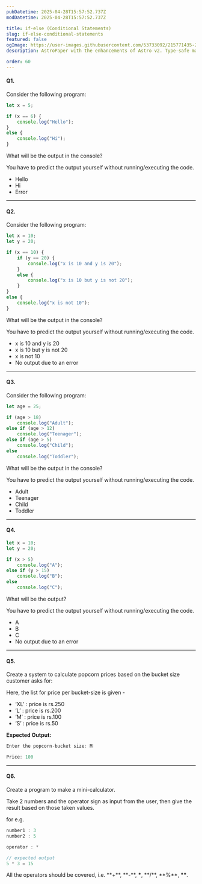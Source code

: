 ```yaml
---
pubDatetime: 2025-04-28T15:57:52.737Z
modDatetime: 2025-04-28T15:57:52.737Z

title: if-else (Conditional Statements)
slug: if-else-conditional-statements
featured: false
ogImage: https://user-images.githubusercontent.com/53733092/215771435-25408246-2309-4f8b-a781-1f3d93bdf0ec.png
description: AstroPaper with the enhancements of Astro v2. Type-safe markdown contents, bug fixes and better dev experience etc.

order: 60
---
```



#### Q1.

Consider the following program:

```jsx
let x = 5;

if (x == 6) {
    console.log("Hello");
} 
else {
    console.log("Hi");
}
```

What will be the output in the console?

<Admonition variant="caution" title="caution">
    You have to predict the output yourself without running/executing the code.
</Admonition>

<ul class="list-[lower-alpha] bold-li">
    <li>Hello</li>
    <li>Hi</li>
    <li>Error</li>
</ul>

---

#### Q2.

Consider the following program:

```jsx
let x = 10; 
let y = 20;

if (x == 10) {     
    if (y == 20) {   
        console.log("x is 10 and y is 20");     
    }
    else {   
        console.log("x is 10 but y is not 20");     
    } 
}  
else {  
    console.log("x is not 10"); 
}
```

What will be the output in the console?

<Admonition variant="caution" title="caution">
    You have to predict the output yourself without running/executing the code.
</Admonition>

<ul class="list-[lower-alpha] bold-li">
    <li>x is 10 and y is 20</li>
    <li>x is 10 but y is not 20</li>
    <li>x is not 10</li>
    <li>No output due to an error</li>
</ul>

---

#### Q3.

Consider the following program:

```jsx
let age = 25;

if (age > 18)
    console.log("Adult");
else if (age > 12)
    console.log("Teenager");
else if (age > 5)
    console.log("Child");
else
    console.log("Toddler");
```

What will be the output in the console?

<Admonition variant="caution" title="caution">
    You have to predict the output yourself without running/executing the code.
</Admonition>

<ul class="list-[lower-alpha] bold-li">
    <li>Adult</li>
    <li>Teenager</li>
    <li>Child</li>
    <li>Toddler</li>
</ul>

---

#### Q4.

```jsx
let x = 10;
let y = 20;

if (x > 5)
    console.log("A");
else if (y > 15)
    console.log("B");
else
    console.log("C");
```

What will be the output?

<Admonition variant="caution" title="caution">
    You have to predict the output yourself without running/executing the code.
</Admonition>

<ul class="list-[lower-alpha] bold-li">
    <li>A</li>
    <li>B</li>
    <li>C</li>
    <li>No output due to an error</li>
</ul>

---

#### Q5.

Create a system to calculate popcorn prices based on the bucket size customer asks for:

Here, the list for price per bucket-size is given - 
- ‘XL’ : price is rs.250
- ‘L’ : price is rs.200
- ‘M’ : price is rs.100
- ‘S’ : price is rs.50

**Expected Output:**

```cpp
Enter the popcorn-bucket size: M

Price: 100
```

---

#### Q6.

Create a program to make a mini-calculator.

Take 2 numbers and the operator sign as input from the user, then give the result based on those taken values.

for e.g.

```jsx
number1 : 3
number2 : 5

operator : *

// expected output
5 * 3 = 15
```

<Admonition variant="note" title="note">
    All the operators should be covered, i.e. **+**, **-**, <b>*</b>, **/**, **%**, <b>**</b>.
</Admonition>